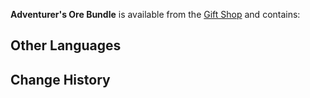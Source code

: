 {{Item Infobox
|id           = 115020
|type         = Bundles
|rarity       = 3
|description  = Special supplies that are only handed out during a boom period. Cyrus and Wagner had an all-night drinking contest, resulting in this excess of ore at the Guild.
|source1      = [[Gift Shop]] for a limited time
}}
'''Adventurer's Ore Bundle''' is available from the [[Gift Shop]] and contains:
{{Card|Mystic Enhancement Ore|25|rarity=3|stars=1}}{{Card|Mora|30,000|rarity=3|stars=1}}

==Other Languages==
{{Other Languages
|en      = Adventurer's Ore Bundle
|zhs     = 冒险助力矿材包
|zhs_rm  = Màoxiǎn Zhùlì Kuàngcái Bāo
|zht     = 冒險助力礦材包
|zht_rm  = Màoxiǎn Zhùlì Kuàngcái Bāo
|zh_tl   = Adventure Ore Material Support Bundle
|ja      = 冒険助力鉱材パック
|ja_rm   = Bouken Joryoku Kouzai Pakku{{Assumed}}
|ja_tl   = Adventure Support Ore Material Pack
|ko      = 모험 조력 광석 패키지
|ko_rm   = Moheom Joryeok Gwangseok Paekiji
|ko_tl   = Adventure Support Ore Package
|es      = Paquete de minerales del aventurero
|es_tl   = Adventurer's Mineral Package
|fr      = Pack de minerai d'aide à l'aventure
|fr_tl   = Adventure Help Ore Pack
|ru      = Набор руды приключенца
|ru_tl   = 
|th      = แพ็กวัสดุแร่ช่วยเหลือการผจญภัย
|th_rm   = 
|th_tl   = 
|vi      = Túi Khoáng Sản Hỗ Trợ Mạo Hiểm
|vi_tl   = 
|de      = Beistandserzpaket
|de_tl   = Assistance Ore Pack
|id      = Adventurer's Ore Bundle
|pt      = Pacote de Suporte de Minérios do Aventureiro
|pt_tl   = 
}}

==Change History==
{{Change History|1.1}}